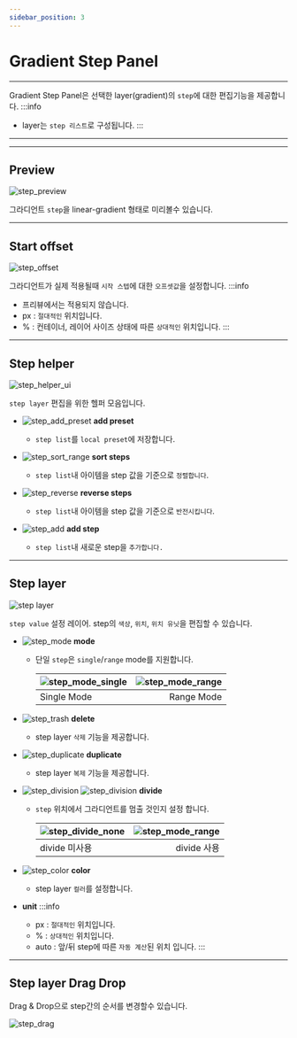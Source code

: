 ```yaml
---
sidebar_position: 3
---
```




# Gradient Step Panel

<hr/>

Gradient Step Panel은 선택한 layer(gradient)의 ```step```에 대한 편집기능을 제공합니다.
:::info
* layer는 ```step 리스트```로 구성됩니다.
:::

<hr/>


<TOCInline toc={toc}/>

<hr/>

## Preview
![step_preview](./img/step/step_preview.png)

그라디언트 ```step```을 linear-gradient 형태로 미리볼수 있습니다.


<hr/>

## Start offset
![step_offset](./img/step/step_offset.png)

그라디언트가 실제 적용될때 ```시작 스텝```에 대한 ```오프셋값```을 설정합니다.
:::info
- 프리뷰에서는 적용되지 않습니다.
- px : ```절대적인``` 위치입니다.
- % : 컨테이너, 레이어 사이즈 상태에 따른 ```상대적인``` 위치입니다.
:::


<hr/>

## Step helper
![step_helper_ui](./img/step/step_ui.png)

```step layer``` 편집을 위한 헬퍼 모음입니다.
 - ![step_add_preset](./img/step/step_add_preset.png)  **add preset**
	- ```step list```를 ```local preset```에 저장합니다.

 - ![step_sort_range](./img/step/step_sort_range.png) **sort steps**
	- ```step list```내 아이템을 step 값을 기준으로 ```정렬합니다```.

 - ![step_reverse](./img/step/step_reverse.png) **reverse steps**
   - ```step list```내 아이템을 step 값을 기준으로 ```반전시킵니다```.

 - ![step_add](./img/step/step_add.png) **add step**
	 - ```step list```내 새로운 step을 ```추가합니다.```

<hr/>

## Step layer
![step layer](./img/step/step_item.png)

```step value``` 설정 레이어. step의 ```색상```, ```위치```, ```위치 유닛```을 편집할 수 있습니다.

 - ![step_mode](./img/step/step_mode.png) **mode**
   - 단일 ```step```은  ```single```/```range``` mode를 지원합니다.

	  |![step_mode_single](./img/step/step_mode_single.png)|![step_mode_range](./img/step/step_mode_range.png)|
	  |:--|--:|
	  |Single Mode|Range Mode|

 - ![step_trash](./img/step/step_trash.png) **delete**
	 - step layer ```삭제``` 기능을 제공합니다.

 - ![step_duplicate](./img/step/step_duplicate.png) **duplicate**
	 - step layer ```복제``` 기능을 제공합니다.


 - ![step_division](./img/step/step_divide.png) ![step_division](./img/step/step_divide_on.png) **divide**
	  - ```step``` 위치에서 그라디언트를 멈출 것인지 설정 합니다.

		|![step_divide_none](./img/step/step_divide_none.png)|![step_mode_range](./img/step/step_divide_use.png)|
		|:--|--:|
		|divide 미사용|divide 사용|

 - ![step_color](./img/step/step_color.png) **color**
 	  - step layer ```컬러```를 설정합니다.

 - **unit**
	:::info
	- px : ```절대적인``` 위치입니다.
	- % : ```상대적인``` 위치입니다.
	- auto : 앞/뒤 step에 따른 ```자동 계산```된 위치 입니다.
	:::

<hr/>

## Step layer Drag Drop
Drag & Drop으로 step간의 순서를 변경할수 있습니다.

![step_drag](./img/step/step_drag.png)
